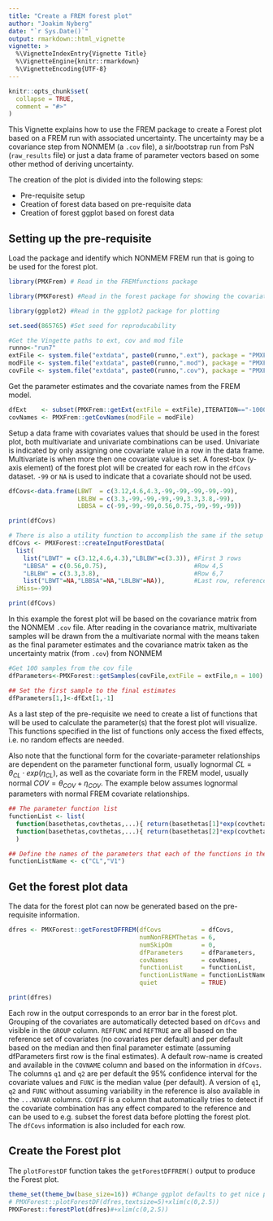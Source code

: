 ```yaml
---
title: "Create a FREM forest plot"
author: "Joakim Nyberg"
date: "`r Sys.Date()`"
output: rmarkdown::html_vignette
vignette: >
  %\VignetteIndexEntry{Vignette Title}
  %\VignetteEngine{knitr::rmarkdown}
  %\VignetteEncoding{UTF-8}
---
```



```r
knitr::opts_chunk$set(
  collapse = TRUE,
  comment = "#>"
)
```


This Vignette explains how to use the FREM package to create a Forest plot based on a FREM run with associated uncertainty. 
The uncertainty may be a covariance step from NONMEM (a `.cov` file), a sir/bootstrap run from PsN (`raw_results` file) or just a data frame of parameter vectors 
based on some other method of deriving uncertainty. 

The creation of the plot is divided into the following steps:

* Pre-requisite setup
* Creation of forest data based on pre-requisite data
* Creation of forest ggplot based on forest data

## Setting up the pre-requisite

Load the package and identify which NONMEM FREM run that is going to be used for the forest plot.

```r


library(PMXFrem) # Read in the FREMfunctions package

library(PMXForest) #Read in the forest package for showing the covariate effects

library(ggplot2) #Read in the ggplot2 package for plotting

set.seed(865765) #Set seed for reproducability


```

```r
#Get the Vingette paths to ext, cov and mod file
runno<-"run7"
extFile <- system.file("extdata", paste0(runno,".ext"), package = "PMXFrem")
modFile <- system.file("extdata", paste0(runno,".mod"), package = "PMXFrem")
covFile <- system.file("extdata", paste0(runno,".cov"), package = "PMXFrem")
```

Get the parameter estimates and the covariate names from the FREM model.

```r

dfExt    <- subset(PMXFrem::getExt(extFile = extFile),ITERATION=="-1000000000") # Get the final parameter estimates
covNames <- PMXFrem::getCovNames(modFile = modFile)                             # Get the covariate names from the annotated FREM model file

```

Setup a data frame with covariates values that should be used in the forest plot, both multivariate and univariate combinations can be used. Univariate is indicated by only assigning one covariate value 
in a row in the data frame. Multivariate is when more then one covariate value is set. A forest-box (y-axis element) of the forest plot will be created for each row in the `dfCovs` dataset. `-99` or `NA` is used to indicate that a covariate should not be used.

```r

dfCovs<-data.frame(LBWT  = c(3.12,4.6,4.3,-99,-99,-99,-99,-99),
                   LBLBW = c(3.3,-99,-99,-99,-99,3.3,3.8,-99),
                   LBBSA = c(-99,-99,-99,0.56,0.75,-99,-99,-99))

print(dfCovs)

# There is also a utility function to accomplish the same if the setup is more complicated.
dfCovs <- PMXForest::createInputForestData(
  list(
    list("LBWT" = c(3.12,4.6,4.3),"LBLBW"=c(3.3)), #First 3 rows
    "LBBSA" = c(0.56,0.75),                        #Row 4,5
    "LBLBW" = c(3.3,3.8),                          #Row 6,7   
    list("LBWT"=NA,"LBBSA"=NA,"LBLBW"=NA)),        #Last row, reference row
  iMiss=-99)

print(dfCovs)
```

In this example the forest plot will be based on the covariance matrix from the NONMEM `.cov` file. 
After reading in the covariance matrix, multivariate samples will be drawn from the a multivariate normal with the means taken as the final parameter estimates and the covariance matrix taken as the uncertainty matrix (from `.cov`) from NONMEM


```r
#Get 100 samples from the cov file
dfParameters<-PMXForest::getSamples(covFile,extFile = extFile,n = 100)

## Set the first sample to the final estimates
dfParameters[1,]<-dfExt[1,-1]
```

As a last step of the pre-requisite we need to create a list of functions that will be used to calculate the parameter(s) that the forest plot will visualize. 
This functions specified in the list of functions only access the fixed effects, i.e. no random effects are needed. 

Also note that the functional form for the covariate-parameter relationships are dependent on the parameter functional form, 
usually lognormal $CL=\theta_{CL} \cdot exp(\eta_{CL})$, as well as the covariate form in the FREM model, usually normal $COV=\theta_{COV}+\eta_{COV}$. 
The example below assumes lognormal parameters with normal FREM covariate relationships.

```r
## The parameter function list
functionList <- list(
  function(basethetas,covthetas,...){ return(basethetas[1]*exp(covthetas[1]))}, 
  function(basethetas,covthetas,...){ return(basethetas[2]*exp(covthetas[2]))}
  )

## Define the names of the parameters that each of the functions in the list above returns
functionListName <- c("CL","V1")
```

## Get the forest plot data

The data for the forest plot can now be generated based on the pre-requisite information.
```r
dfres <- PMXForest::getForestDFFREM(dfCovs           = dfCovs,
                                    numNonFREMThetas = 6,
                                    numSkipOm        = 0,
                                    dfParameters     = dfParameters,
                                    covNames         = covNames,
                                    functionList     = functionList,
                                    functionListName = functionListName,
                                    quiet            = TRUE)

print(dfres)
```

Each row in the output corresponds to an error bar in the forest plot. Grouping of the covariates are automatically detected based on `dfCovs` and visible in the `GROUP` column. 
`REFFUNC` and `REFTRUE` are all based on the reference set of covariates (no covariates per default) and per default based on the median and then final parameter estimate (assuming dfParameters first row is the final estimates). 
A default row-name is created and available in the `COVNAME` column and based on the information in `dfCovs`.
The columns `q1` and `q2` are per default the 95\% confidence interval for the covariate values and  `FUNC` is the median value (per default). A version of `q1`, `q2` and  `FUNC` without assuming variability in the reference is also available in the `...NOVAR` columns. 
`COVEFF` is a column that automatically tries to detect if the covariate combination has any effect compared to the reference and can be used to e.g. subset the forest data before plotting the forest plot.
The `dfCovs` information is also included for each row.


## Create the Forest plot

The `plotForestDF` function takes the `getForestDFFREM()` output to produce the Forest plot.


```r
theme_set(theme_bw(base_size=16)) #Change ggplot defaults to get nice plot
# PMXForest::plotForestDF(dfres,textsize=5)+xlim(c(0,2.5))
PMXForest::forestPlot(dfres)#+xlim(c(0,2.5))
```



